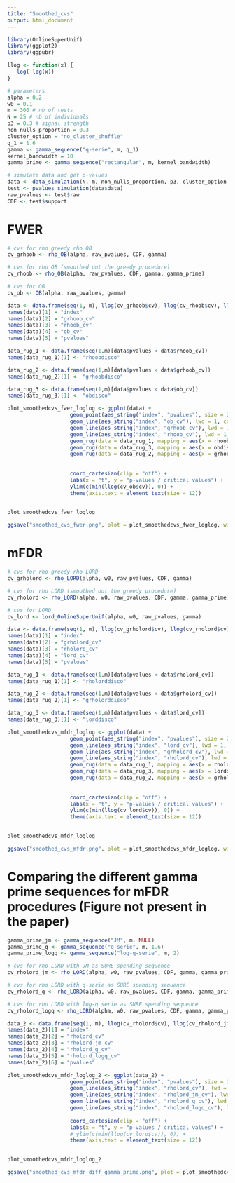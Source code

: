 ```yaml
---
title: "Smoothed_cvs"
output: html_document
---
```

```r
library(OnlineSuperUnif)
library(ggplot2)
library(ggpubr)
```

```r
llog <- function(x) { 
  -log(-log(x))
}
```

```r
# parameters
alpha = 0.2
w0 = 0.1
m = 300 # nb of tests
N = 25 # nb of individuals 
p3 = 0.3 # signal strength
non_nulls_proportion = 0.3
cluster_option = "no_cluster_shuffle"
q_1 = 1.6
gamma <- gamma_sequence("q-serie", m, q_1)
kernel_bandwidth = 10
gamma_prime <- gamma_sequence("rectangular", m, kernel_bandwidth)
```

```r
# simulate data and get p-values 
data <- data_simulation(N, m, non_nulls_proportion, p3, cluster_option, seed = 23)
test <- pvalues_simulation(data$data)
raw_pvalues <- test$raw
CDF <- test$support
```

################################################################################################################
# FWER 
```r
# cvs for rho greedy rho OB
cv_grhoob <- rho_OB(alpha, raw_pvalues, CDF, gamma)

# cvs for rho OB (smoothed out the greedy procedure) 
cv_rhoob <- rho_OB(alpha, raw_pvalues, CDF, gamma, gamma_prime)

# cvs for OB 
cv_ob <- OB(alpha, raw_pvalues, gamma)
```

```r
data <- data.frame(seq(1, m), llog(cv_grhoob$cv), llog(cv_rhoob$cv), llog(cv_ob$cv), llog(raw_pvalues))
names(data)[1] = "index"
names(data)[2] = "grhoob_cv"
names(data)[3] = "rhoob_cv"
names(data)[4] = "ob_cv"
names(data)[5] = "pvalues"
```

```r
data_rug_1 <- data.frame(seq(1,m)[data$pvalues < data$rhoob_cv])
names(data_rug_1)[1] <- "rhoobdisco"

data_rug_2 <- data.frame(seq(1,m)[data$pvalues < data$grhoob_cv])
names(data_rug_2)[1] <- "grhoobdisco"

data_rug_3 <- data.frame(seq(1,m)[data$pvalues < data$ob_cv])
names(data_rug_3)[1] <- "obdisco"
```

```r
plot_smoothedcvs_fwer_loglog <- ggplot(data) +
                    geom_point(aes_string("index", "pvalues"), size = 2, color = "black", alpha = 0.3) +
                    geom_line(aes_string("index", "ob_cv"), lwd = 1, color = "darksalmon") +
                    geom_line(aes_string("index", "grhoob_cv"), lwd = 1, color = "cornflowerblue") + 
                    geom_line(aes_string("index", "rhoob_cv"), lwd = 1, color = "darkolivegreen") +
                    geom_rug(data = data_rug_1, mapping = aes(x = rhoobdisco), color = "darkolivegreen", size = 1.2) +
                    geom_rug(data = data_rug_3, mapping = aes(x = obdisco), color = "darksalmon") +
                    geom_rug(data = data_rug_2, mapping = aes(x = grhoobdisco), color = "cornflowerblue", outside = TRUE, size = 1.2) +
                    
                    
                    coord_cartesian(clip = "off") +
                    labs(x = "t", y = "p-values / critical values") +
                    ylim(c(min(llog(cv_ob$cv)), 0)) +
                    theme(axis.text = element_text(size = 12))
            

plot_smoothedcvs_fwer_loglog
```

```r
ggsave("smoothed_cvs_fwer.png", plot = plot_smoothedcvs_fwer_loglog, width = 16, height = 10, units = "cm")
```

#######################################################################################################################
# mFDR
```r
# cvs for rho greedy rho LORD
cv_grholord <- rho_LORD(alpha, w0, raw_pvalues, CDF, gamma)

# cvs for rho LORD (smoothed out the greedy procedure) 
cv_rholord <- rho_LORD(alpha, w0, raw_pvalues, CDF, gamma, gamma_prime)

# cvs for LORD
cv_lord <- lord_OnlineSuperUnif(alpha, w0, raw_pvalues, gamma)
```

```r
data <- data.frame(seq(1, m), llog(cv_grholord$cv), llog(cv_rholord$cv), llog(cv_lord$cv), llog(raw_pvalues))
names(data)[1] = "index"
names(data)[2] = "grholord_cv"
names(data)[3] = "rholord_cv"
names(data)[4] = "lord_cv"
names(data)[5] = "pvalues"
```

```r
data_rug_1 <- data.frame(seq(1,m)[data$pvalues < data$rholord_cv])
names(data_rug_1)[1] <- "rholorddisco"

data_rug_2 <- data.frame(seq(1,m)[data$pvalues < data$grholord_cv])
names(data_rug_2)[1] <- "grholorddisco"

data_rug_3 <- data.frame(seq(1,m)[data$pvalues < data$lord_cv])
names(data_rug_3)[1] <- "lorddisco"
```

```r
plot_smoothedcvs_mfdr_loglog <- ggplot(data) + 
                    geom_point(aes_string("index", "pvalues"), size = 2, color = "black", alpha = 0.3) +
                    geom_line(aes_string("index", "lord_cv"), lwd = 1, color = "darksalmon") +
                    geom_line(aes_string("index", "grholord_cv"), lwd = 1,  color = "cornflowerblue") + 
                    geom_line(aes_string("index", "rholord_cv"), lwd = 1, color = "darkolivegreen") +
                    geom_rug(data = data_rug_1, mapping = aes(x = rholorddisco), color = "darkolivegreen", size = 0.9) +
                    geom_rug(data = data_rug_3, mapping = aes(x = lorddisco), color = "darksalmon") +
                    geom_rug(data = data_rug_2, mapping = aes(x = grholorddisco), color = "cornflowerblue", outside = TRUE, size = 0.9) +
                    
                    
                    coord_cartesian(clip = "off") +
                    labs(x = "t", y = "p-values / critical values") +
                    ylim(c(min(llog(cv_lord$cv)), 0)) +
                    theme(axis.text = element_text(size = 12))
            

plot_smoothedcvs_mfdr_loglog
```

```r
ggsave("smoothed_cvs_mfdr.png", plot = plot_smoothedcvs_mfdr_loglog, width = 16, height = 10, units = "cm")
```

################################################################################################################
# Comparing the different gamma prime sequences for mFDR procedures (Figure not present in the paper)

```r
gamma_prime_jm <- gamma_sequence("JM", m, NULL)
gamma_prime_q <- gamma_sequence("q-serie", m, 1.6)
gamma_prime_logq <- gamma_sequence("log-q-serie", m, 2)
```

```r
# cvs for rho LORD with JM as SURE spending sequence 
cv_rholord_jm <- rho_LORD(alpha, w0, raw_pvalues, CDF, gamma, gamma_prime_jm)

# cvs for rho LORD with q-serie as SURE spending sequence 
cv_rholord_q <- rho_LORD(alpha, w0, raw_pvalues, CDF, gamma, gamma_prime_q)

# cvs for rho LORD with log-q serie as SURE spending sequence 
cv_rholord_logq <- rho_LORD(alpha, w0, raw_pvalues, CDF, gamma, gamma_prime_logq)
```

```r
data_2 <- data.frame(seq(1, m), llog(cv_rholord$cv), llog(cv_rholord_jm$cv), llog(cv_rholord_q$cv), llog(cv_rholord_logq$cv), llog(raw_pvalues))
names(data_2)[1] = "index"
names(data_2)[2] = "rholord_cv"
names(data_2)[3] = "rholord_jm_cv"
names(data_2)[4] = "rholord_q_cv"
names(data_2)[5] = "rholord_logq_cv"
names(data_2)[6] = "pvalues"
```

```r
plot_smoothedcvs_mfdr_loglog_2 <- ggplot(data_2) + 
                    geom_point(aes_string("index", "pvalues"), size = 2, color = "black", alpha = 0.3) +
                    geom_line(aes_string("index", "rholord_cv"), lwd = 1, color = "darkolivegreen") +
                    geom_line(aes_string("index", "rholord_jm_cv"), lwd = 1, color = "pink") +
                    geom_line(aes_string("index", "rholord_q_cv"), lwd = 1, color = "red") +
                    geom_line(aes_string("index", "rholord_logq_cv"), lwd = 1, color = "yellow") +
                    
                    coord_cartesian(clip = "off") +
                    labs(x = "t", y = "p-values / critical values") +
                    # ylim(c(min(llog(cv_lord$cv)), 0)) +
                    theme(axis.text = element_text(size = 12))
            

plot_smoothedcvs_mfdr_loglog_2
```

```r
ggsave("smoothed_cvs_mfdr_diff_gamma_prime.png", plot = plot_smoothedcvs_mfdr_loglog_2, width = 16, height = 10, units = "cm")
```

